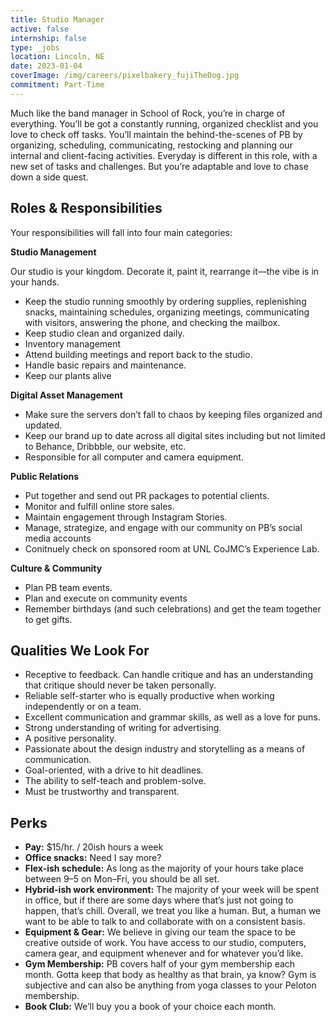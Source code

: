 ```yaml
---
title: Studio Manager
active: false
internship: false
type: _jobs
location: Lincoln, NE
date: 2023-01-04
coverImage: /img/careers/pixelbakery_fujiTheDog.jpg
commitment: Part-Time
---
```


Much like the band manager in School of Rock, you’re in charge of everything. You’ll be got a constantly running, organized checklist and you love to check off tasks. You’ll maintain the behind-the-scenes of PB by organizing, scheduling, communicating, restocking and planning our internal and client-facing activities. Everyday is different in this role, with a new set of tasks and challenges. But you’re adaptable and love to chase down a side quest. 




## Roles & Responsibilities

Your responsibilities will fall into four main categories:

**Studio Management**

Our studio is your kingdom. Decorate it, paint it, rearrange it—the vibe is in your hands.

 - Keep the studio running smoothly by ordering supplies, replenishing snacks, maintaining schedules, organizing meetings, communicating with visitors, answering the phone, and checking the mailbox.
- Keep studio clean and organized daily.
- Inventory management
- Attend building meetings and report back to the studio.
- Handle basic repairs and maintenance.
- Keep our plants alive

**Digital Asset Management**

- Make sure the servers don’t fall to chaos by keeping files organized and updated.
- Keep our brand up to date across all digital sites including but not limited to Behance, Dribbble, our website, etc.
- Responsible for all computer and camera equipment.

**Public Relations**

- Put together and send out PR packages to potential clients.
- Monitor and fulfill online store sales.
- Maintain engagement through Instagram Stories.
 - Manage, strategize, and engage with our community on PB’s social media accounts
- Conitnuely check on sponsored room at UNL CoJMC’s Experience Lab.

**Culture & Community**

 - Plan PB team events.
 - Plan and execute on community events
 - Remember birthdays (and such celebrations) and get the team together to get gifts.

## Qualities We Look For

- Receptive to feedback. Can handle critique and has an understanding that critique should never be taken personally.
- Reliable self-starter who is equally productive when working independently or on a team.
- Excellent communication and grammar skills, as well as a love for puns.
- Strong understanding of writing for advertising.
- A positive personality.
- Passionate about the design industry and storytelling as a means of communication.
- Goal-oriented, with a drive to hit deadlines.
- The ability to self-teach and problem-solve.
- Must be trustworthy and transparent.

## Perks
- **Pay:** $15/hr. / 20ish hours a week
- **Office snacks:** Need I say more?
- **Flex-ish schedule:** As long as the majority of your hours take place between 9–5 on Mon–Fri, you should be all set.
- **Hybrid-ish work environment:** The majority of your week will be spent in office, but if there are some days where that’s just not going to happen, that’s chill.
  Overall, we treat you like a human. But, a human we want to be able to talk to and collaborate with on a consistent basis.
- **Equipment & Gear:** We believe in giving our team the space to be creative outside of work. You have access to our studio, computers, camera gear, and equipment whenever and for whatever you’d like.
- **Gym Membership:** PB covers half of your gym membership each month. Gotta keep that body as healthy as that brain, ya know? Gym is subjective and can also be anything from yoga classes to your Peloton membership.
- **Book Club:** We’ll buy you a book of your choice each month.
